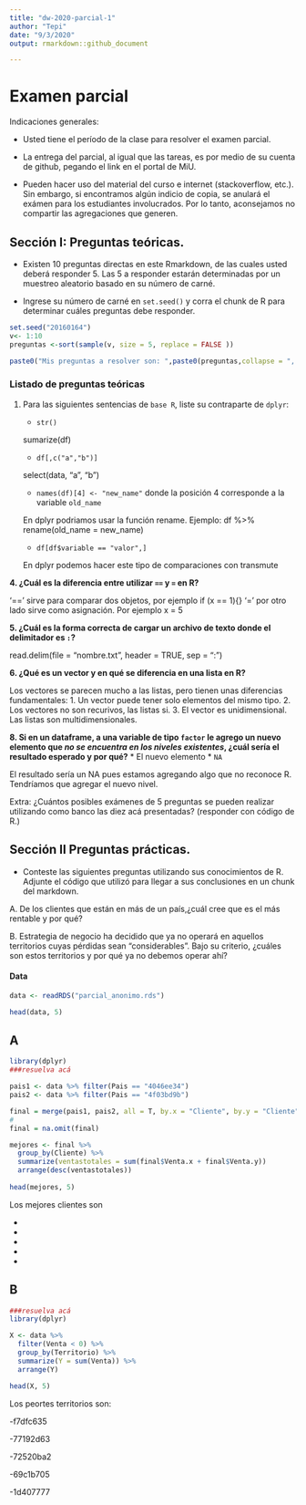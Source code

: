 ---
title: "dw-2020-parcial-1"
author: "Tepi"
date: "9/3/2020"
output: rmarkdown::github_document

---

# Examen parcial

Indicaciones generales:

* Usted tiene el período de la clase para resolver el examen parcial.
* La entrega del parcial, al igual que las tareas, es por medio de su cuenta de github, pegando el link en el portal de MiU.


* Pueden hacer uso del material del curso e internet (stackoverflow, etc.). Sin embargo, si encontramos algún indicio de copia, se anulará el exámen para los estudiantes involucrados. Por lo tanto, aconsejamos no compartir las agregaciones que generen. 

## Sección I: Preguntas teóricas.

* Existen 10 preguntas directas en este Rmarkdown, de las cuales usted deberá responder 5. Las 5 a responder estarán determinadas por un muestreo aleatorio basado en su número de carné.

* Ingrese su número de carné en  `set.seed()` y corra el chunk de R para determinar cuáles preguntas debe responder.


```{r, echo=TRUE, cache=TRUE}

set.seed("20160164") 
v<- 1:10
preguntas <-sort(sample(v, size = 5, replace = FALSE ))

paste0("Mis preguntas a resolver son: ",paste0(preguntas,collapse = ", "))

```


### Listado de preguntas teóricas
1. Para las siguientes sentencias de `base R`, liste su contraparte de `dplyr`:
    * `str()`
    
    sumarize(df)
    
    * `df[,c("a","b")]`
    
    select(data, "a", "b")
    
    * `names(df)[4] <- "new_name"` donde la posición 4 corresponde a la variable `old_name` 
    
    En dplyr podriamos usar la función rename. Ejemplo:
    df %>% rename(old_name = new_name)
    
    
    * `df[df$variable == "valor",]` 
    
    En dplyr podemos hacer este tipo de comparaciones con transmute
    
    

**4. ¿Cuál es la diferencia entre utilizar `==` y `=` en R?**

'==' sirve para comparar dos objetos, por ejemplo if (x == 1){}
'=' por otro lado sirve como asignación. Por ejemplo x = 5


**5. ¿Cuál es la forma correcta de cargar un archivo de texto donde el delimitador es `:`? **

  read.delim(file = "nombre.txt", header = TRUE, sep = ":")


**6. ¿Qué es un vector y en qué se diferencia en una lista en R?**

Los vectores se parecen mucho a las listas, pero tienen unas diferencias fundamentales: 
  1. Un vector puede tener solo elementos del mismo tipo.
  2. Los vectores no son recurivos, las listas si.
  3. El vector es unidimensional. Las listas son multidimensionales.



**8. Si en un dataframe, a una variable de tipo `factor` le agrego un nuevo elemento que *no se encuentra en los niveles existentes*, ¿cuál sería el resultado esperado y por qué?**
    * El nuevo elemento
    * `NA`
  
El resultado sería un NA pues estamos agregando algo que no reconoce R. Tendríamos que agregar el nuevo nivel.
    
    

  
Extra: ¿Cuántos posibles exámenes de 5 preguntas se pueden realizar utilizando como banco las diez acá presentadas?
(responder con código de R.)


## Sección II Preguntas prácticas.


* Conteste las siguientes preguntas utilizando sus conocimientos de R. Adjunte el código que utilizó para llegar a sus conclusiones en un chunk del markdown.

A. De los clientes que están en más de un país,¿cuál cree que es el más rentable y por qué?

B. Estrategia de negocio ha decidido que ya no operará en aquellos territorios cuyas pérdidas sean "considerables". Bajo su criterio, ¿cuáles son estos territorios y por qué ya no debemos operar ahí?








#### Data
```` {R read-data}
data <- readRDS("parcial_anonimo.rds")

head(data, 5)
````

## A

````{R}

library(dplyr)
###resuelva acá

pais1 <- data %>% filter(Pais == "4046ee34")
pais2 <- data %>% filter(Pais == "4f03bd9b")

final = merge(pais1, pais2, all = T, by.x = "Cliente", by.y = "Cliente")
#
final = na.omit(final)

mejores <- final %>% 
  group_by(Cliente) %>% 
  summarize(ventastotales = sum(final$Venta.x + final$Venta.y))
  arrange(desc(ventastotales))
  
head(mejores, 5)

````
Los mejores clientes son

-

-

-

-

-

## B

```{r }
###resuelva acá
library(dplyr)

X <- data %>% 
  filter(Venta < 0) %>% 
  group_by(Territorio) %>% 
  summarize(Y = sum(Venta)) %>% 
  arrange(Y)

head(X, 5)
```
Los peortes territorios son:

-f7dfc635

-77192d63

-72520ba2

-69c1b705

-1d407777
